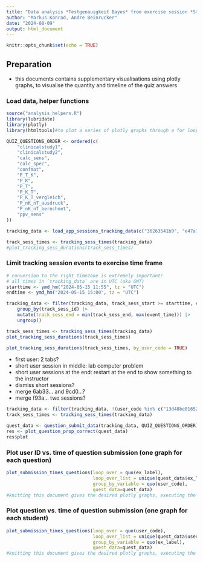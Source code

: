 ```yaml
---
title: "Data analysis *Testgenauigkeit Bayes* from exercise session *Stochastik und ind. Statistik* (Master Wirtschaftsinformatik) / May 15 2024 - additional visualizations"
author: "Markus Konrad, Andre Beinrucker"
date: "2024-08-09"
output: html_document
---
```


```r
knitr::opts_chunk$set(echo = TRUE)
```

## Preparation
- this documents contains supplementary visualisations using plotly graphs, to visualise the quantity and timeline of the quiz answers

### Load data, helper functions

```r
source("analysis_helpers.R")
library(lubridate)
library(plotly)
library(htmltools)#to plot a series of plotly graphs through a for loop, see https://forum.posit.co/t/display-plotly-graph-produced-in-a-for-loop-in-rmakrdown-html/168188

QUIZ_QUESTIONS_ORDER <- ordered(c(
    "clinicalstudy1",
    "clinicalstudy2",
    "calc_sens",
    "calc_spec",
    "confmat",
    "P_T_K",
    "P_K",
    "P_T",
    "P_K_T",
    "P_K_T_vergleich",
    "P_nK_nT_ausdruck",
    "P_nK_nT_berechnet",
    "ppv_sens"
))

tracking_data <- load_app_sessions_tracking_data(c("36263541b9", "e47a7d46bf"), c("treat", "ctrl"))
```

```r
track_sess_times <- tracking_sess_times(tracking_data)
#plot_tracking_sess_durations(track_sess_times)
```

### Limit tracking session events to exercise time frame

```r
# conversion to the right timezone is extremely important!
# all times in `tracking_data` are in UTC (aka GMT)
starttime <- ymd_hm("2024-05-15 11:55", tz = "UTC")
endtime <- ymd_hm("2024-05-15 15:00", tz = "UTC")

tracking_data <- filter(tracking_data, track_sess_start >= starttime, event_time >= starttime, event_time <= endtime) |>
    group_by(track_sess_id) |>
    mutate(track_sess_end = min(track_sess_end, max(event_time))) |>
    ungroup()

track_sess_times <- tracking_sess_times(tracking_data)
plot_tracking_sess_durations(track_sess_times)
```

```r
plot_tracking_sess_durations(track_sess_times, by_user_code = TRUE)
```

- first user: 2 tabs?
- short user session in middle: lab computer problem
- short user sessions at the end: restart at the end to show something to the instructor
- dismiss short sessions?
- merge 6ab33... and 9cd0...?
- merge f93a... two sessions?


```r
tracking_data <- filter(tracking_data, !(user_code %in% c("13d48be01652b32e", "1e8e8090e4bc1355", "9cd0199df2050778")))
track_sess_times <- tracking_sess_times(tracking_data)
```

```r
quest_data <- question_submit_data(tracking_data, QUIZ_QUESTIONS_ORDER)
res <- plot_question_prop_correct(quest_data)
res$plot
```


### Plot user ID vs. time of question submission (one graph for each question)

```r
plot_submission_times_questions(loop_over = quo(ex_label),
                                loop_over_list = unique(quest_data$ex_label),
                                group_by_variable = quo(user_code),
                                quest_data=quest_data)
#knitting this document gives the desired plotly graphs, executing the codechunk wise additionally outputs some strange shiny.tag.list 
```
### Plot question vs. time of question submission  (one graph for each student)

```r
plot_submission_times_questions(loop_over = quo(user_code),
                                loop_over_list = unique(quest_data$user_code),
                                group_by_variable = quo(ex_label),
                                quest_data=quest_data)
#knitting this document gives the desired plotly graphs, executing the code chunkwise additionally outputs some strange shiny.tag.list 
```


